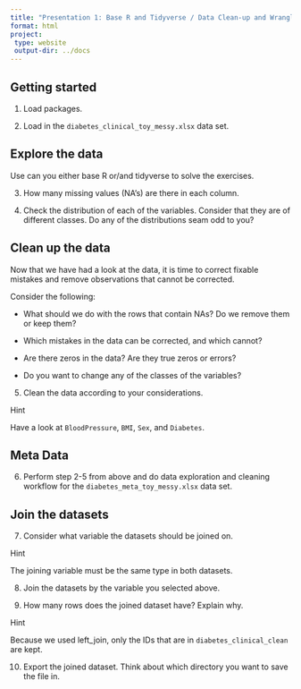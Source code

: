 ```yaml
---
title: "Presentation 1: Base R and Tidyverse / Data Clean-up and Wrangling"
format: html
project:
 type: website
 output-dir: ../docs
---
```


## Getting started

1.  Load packages.

2.  Load in the `diabetes_clinical_toy_messy.xlsx` data set.

## Explore the data

Use can you either base R or/and tidyverse to solve the exercises. 

3.  How many missing values (NA's) are there in each column. 

4.  Check the distribution of each of the variables. Consider that they are of different classes. Do any of the distributions seam odd to you?

## Clean up the data

Now that we have had a look at the data, it is time to correct fixable mistakes and remove observations that cannot be corrected.

Consider the following:

-   What should we do with the rows that contain NAs? Do we remove them or keep them?

-   Which mistakes in the data can be corrected, and which cannot?

-   Are there zeros in the data? Are they true zeros or errors?

-   Do you want to change any of the classes of the variables?

5.  Clean the data according to your considerations.

<div>
  <a href="#hint-section1" class="collapse-toggle" data-bs-toggle="collapse" role="button" aria-expanded="false" aria-controls="hint-section1" style="text-decoration: none; font-size: 1em;">
    Hint
  </a>
  <div class="collapse" id="hint-section1" style="margin-top: 10px;">
    
  Have a look at `BloodPressure`, `BMI`, `Sex`, and `Diabetes`. 

  </div>
</div>

## Meta Data

6.  Perform step 2-5 from above and do data exploration and cleaning workflow for the `diabetes_meta_toy_messy.xlsx` data set.

## Join the datasets

7. Consider what variable the datasets should be joined on.

<div>
  <a href="#hint-section2" class="collapse-toggle" data-bs-toggle="collapse" role="button" aria-expanded="false" aria-controls="hint-section2" style="text-decoration: none; font-size: 1em;">
    Hint
  </a>
  <div class="collapse" id="hint-section2" style="margin-top: 10px;">
    
  The joining variable must be the same type in both datasets.

  </div>
</div>

8. Join the datasets by the variable you selected above.

9. How many rows does the joined dataset have? Explain why. 

<div>
  <a href="#hint-section3" class="collapse-toggle" data-bs-toggle="collapse" role="button" aria-expanded="false" aria-controls="hint-section3" style="text-decoration: none; font-size: 1em;">
    Hint
  </a>
  <div class="collapse" id="hint-section3" style="margin-top: 10px;">
    
  Because we used left_join, only the IDs that are in `diabetes_clinical_clean` are kept. 

  </div>
</div>

10. Export the joined dataset. Think about which directory you want to save the file in. 
